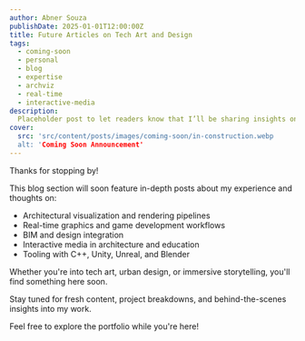 ```yaml
---
author: Abner Souza
publishDate: 2025-01-01T12:00:00Z
title: Future Articles on Tech Art and Design
tags:
  - coming-soon
  - personal
  - blog
  - expertise
  - archviz
  - real-time
  - interactive-media
description:
  Placeholder post to let readers know that I’ll be sharing insights on architecture, visualization, game engines, and digital tools soon.
cover:
  src: 'src/content/posts/images/coming-soon/in-construction.webp
  alt: 'Coming Soon Announcement'
---
```


Thanks for stopping by!

This blog section will soon feature in-depth posts about my experience and thoughts on:

- Architectural visualization and rendering pipelines
- Real-time graphics and game development workflows
- BIM and design integration
- Interactive media in architecture and education
- Tooling with C++, Unity, Unreal, and Blender

Whether you're into tech art, urban design, or immersive storytelling, you'll find something here soon.

Stay tuned for fresh content, project breakdowns, and behind-the-scenes insights into my work.

Feel free to explore the portfolio while you're here!